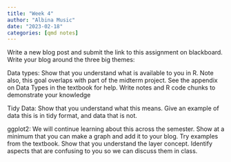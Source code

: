 ```yaml
---
title: "Week 4"
author: "Albina Music"
date: "2023-02-18"
categories: [qmd notes]
---
```


Write a new blog post and submit the link to this assignment on blackboard. Write your blog around the three big themes:

Data types: Show that you understand what is available to you in R. Note also, this goal overlaps with part of the midterm project. See the appendix on Data Types in the textbook for help. Write notes and R code chunks to demonstrate your knowledge

Tidy Data: Show that you understand what this means. Give an example of data this is in tidy format, and data that is not.

ggplot2: We will continue learning about this across the semester. Show at a minimum that you can make a graph and add it to your blog. Try examples from the textbook. Show that you understand the layer concept. Identify aspects that are confusing to you so we can discuss them in class.